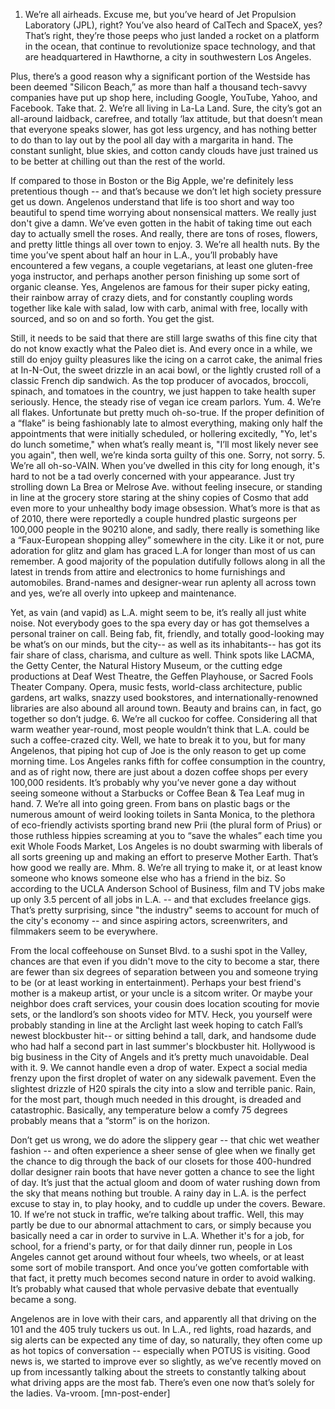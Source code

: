 1. We’re all airheads.
Excuse me, but you’ve heard of Jet Propulsion Laboratory (JPL), right? You’ve also heard of CalTech and SpaceX, yes? That’s right, they’re those peeps who just landed a rocket on a platform in the ocean, that continue to revolutionize space technology, and that are headquartered in Hawthorne, a city in southwestern Los Angeles.

Plus, there’s a good reason why a significant portion of the Westside has been deemed "Silicon Beach,” as more than half a thousand tech-savvy companies have put up shop here, including Google, YouTube, Yahoo, and Facebook. Take that.
2. We’re all living in La-La Land.
Sure, the city’s got an all-around laidback, carefree, and totally ‘lax attitude, but that doesn’t mean that everyone speaks slower, has got less urgency, and has nothing better to do than to lay out by the pool all day with a margarita in hand. The constant sunlight, blue skies, and cotton candy clouds have just trained us to be better at chilling out than the rest of the world.

If compared to those in Boston or the Big Apple, we're definitely less pretentious though -- and that’s because we don’t let high society pressure get us down. Angelenos understand that life is too short and way too beautiful to spend time worrying about nonsensical matters. We really just don't give a damn. We’ve even gotten in the habit of taking time out each day to actually smell the roses. And really, there are tons of roses, flowers, and pretty little things all over town to enjoy.
3. We’re all health nuts.
By the time you’ve spent about half an hour in L.A., you’ll probably have encountered a few vegans, a couple vegetarians, at least one gluten-free yoga instructor, and perhaps another person finishing up some sort of organic cleanse. Yes, Angelenos are famous for their super picky eating, their rainbow array of crazy diets, and for constantly coupling words together like kale with salad, low with carb, animal with free, locally with sourced, and so on and so forth. You get the gist.

Still, it needs to be said that there are still large swaths of this fine city that do not know exactly what the Paleo diet is. And every once in a while, we still do enjoy guilty pleasures like the icing on a carrot cake, the animal fries at In-N-Out, the sweet drizzle in an acai bowl, or the lightly crusted roll of a classic French dip sandwich. As the top producer of avocados, broccoli, spinach, and tomatoes in the country, we just happen to take health super seriously. Hence, the steady rise of vegan ice cream parlors. Yum.
4. We’re all flakes.
Unfortunate but pretty much oh-so-true. If the proper definition of a “flake” is being fashionably late to almost everything, making only half the appointments that were initially scheduled, or hollering excitedly, "Yo, let's do lunch sometime," when what’s really meant is, "I’ll most likely never see you again", then well, we’re kinda sorta guilty of this one. Sorry, not sorry.
5. We’re all oh-so-VAIN.
When you’ve dwelled in this city for long enough, it's hard to not be a tad overly concerned with your appearance. Just try strolling down La Brea or Melrose Ave. without feeling insecure, or standing in line at the grocery store staring at the shiny copies of Cosmo that add even more to your unhealthy body image obsession. What’s more is that as of 2010, there were reportedly a couple hundred plastic surgeons per 100,000 people in the 90210 alone, and sadly, there really is something like a “Faux-European shopping alley” somewhere in the city. Like it or not, pure adoration for glitz and glam has graced L.A for longer than most of us can remember. A good majority of the population dutifully follows along in all the latest in trends from attire and electronics to home furnishings and automobiles. Brand-names and designer-wear run aplenty all across town and yes, we’re all overly into upkeep and maintenance.

Yet, as vain (and vapid) as L.A. might seem to be, it’s really all just white noise. Not everybody goes to the spa every day or has got themselves a personal trainer on call. Being fab, fit, friendly, and totally good-looking may be what’s on our minds, but the city-- as well as its inhabitants-- has got its fair share of class, charisma, and culture as well. Think spots like LACMA, the Getty Center, the Natural History Museum, or the cutting edge productions at Deaf West Theatre, the Geffen Playhouse, or Sacred Fools Theater Company. Opera, music fests, world-class architecture, public gardens, art walks, snazzy used bookstores, and internationally-renowned libraries are also abound all around town. Beauty and brains can, in fact, go together so don’t judge.
6. We’re all cuckoo for coffee.
Considering all that warm weather year-round, most people wouldn’t think that L.A. could be such a coffee-crazed city. Well, we hate to break it to you, but for many Angelenos, that piping hot cup of Joe is the only reason to get up come morning time.
Los Angeles ranks fifth for coffee consumption in the country, and as of right now, there are just about a dozen coffee shops per every 100,000 residents. It’s probably why you’ve never gone a day without seeing someone without a Starbucks or Coffee Bean &amp; Tea Leaf mug in hand.
7. We’re all into going green.
From bans on plastic bags or the numerous amount of weird looking toilets in Santa Monica, to the plethora of eco-friendly activists sporting brand new Prii (the plural form of Prius) or those ruthless hippies screaming at you to “save the whales” each time you exit Whole Foods Market, Los Angeles is no doubt swarming with liberals of all sorts greening up and making an effort to preserve Mother Earth. That’s how good we really are. Mhm.
8. We’re all trying to make it, or at least know someone who knows someone else who has a friend in the biz.
So according to the UCLA Anderson School of Business, film and TV jobs make up only 3.5 percent of all jobs in L.A. -- and that excludes freelance gigs. That’s pretty surprising, since "the industry" seems to account for much of the city's economy -- and since aspiring actors, screenwriters, and filmmakers seem to be everywhere.

From the local coffeehouse on Sunset Blvd. to a sushi spot in the Valley, chances are that even if you didn't move to the city to become a star, there are fewer than six degrees of separation between you and someone trying to be (or at least working in entertainment). Perhaps your best friend's mother is a makeup artist, or your uncle is a sitcom writer. Or maybe your neighbor does craft services, your cousin does location scouting for movie sets, or the landlord’s son shoots video for MTV. Heck, you yourself were probably standing in line at the Arclight last week hoping to catch Fall’s newest blockbuster hit-- or sitting behind a tall, dark, and handsome dude who had half a second part in last summer's blockbuster hit. Hollywood is big business in the City of Angels and it’s pretty much unavoidable. Deal with it.
9. We cannot handle even a drop of water.
Expect a social media frenzy upon the first droplet of water on any sidewalk pavement. Even the slightest drizzle of H20 spirals the city into a slow and terrible panic. Rain, for the most part, though much needed in this drought, is dreaded and catastrophic. Basically, any temperature below a comfy 75 degrees probably means that a “storm” is on the horizon.

Don’t get us wrong, we do adore the slippery gear -- that chic wet weather fashion -- and often experience a sheer sense of glee when we finally get the chance to dig through the back of our closets for those 400-hundred dollar designer rain boots that have never gotten a chance to see the light of day. It’s just that the actual gloom and doom of water rushing down from the sky that means nothing but trouble. A rainy day in L.A. is the perfect excuse to stay in, to play hooky, and to cuddle up under the covers. Beware.
10. If we’re not stuck in traffic, we’re talking about traffic.
Well, this may partly be due to our abnormal attachment to cars, or simply because you basically need a car in order to survive in L.A. Whether it's for a job, for school, for a friend's party, or for that daily dinner run, people in Los Angeles cannot get around without four wheels, two wheels, or at least some sort of mobile transport. And once you’ve gotten comfortable with that fact, it pretty much becomes second nature in order to avoid walking. It’s probably what caused that whole pervasive debate that eventually became a song.

Angelenos are in love with their cars, and apparently all that driving on the 101 and the 405 truly tuckers us out. In L.A., red lights, road hazards, and sig alerts can be expected any time of day, so naturally, they often come up as hot topics of conversation -- especially when POTUS is visiting. Good news is, we started to improve ever so slightly, as we’ve recently moved on up from incessantly talking about the streets to constantly talking about what driving apps are the most fab. There’s even one now that’s solely for the ladies. Va-vroom. [mn-post-ender]